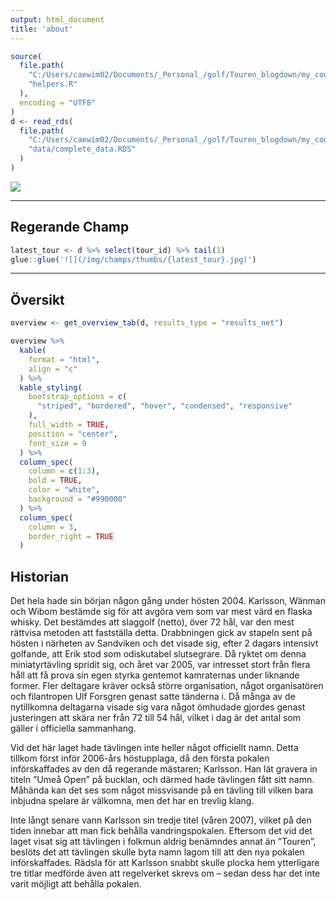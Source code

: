 ```yaml
---
output: html_document
title: 'about'
---
```

```r
source(
  file.path(
    "C:/Users/caewim02/Documents/_Personal_/golf/Touren_blogdown/my_code",
    "helpers.R"
  ),
  encoding = "UTF8"
)
d <- read_rds(
  file.path(
    "C:/Users/caewim02/Documents/_Personal_/golf/Touren_blogdown/my_code",
    "data/complete_data.RDS"
  )
)
```

![](/img/logo/logo200.gif)

--------------------------------------------------------------------------------

## Regerande Champ
```r
latest_tour <- d %>% select(tour_id) %>% tail(1)
glue::glue('![](/img/champs/thumbs/{latest_tour}.jpg)')
```


--------------------------------------------------------------------------------

## Översikt
```r
overview <- get_overview_tab(d, results_type = "results_net")

overview %>%
  kable(
    format = "html",
    align = "c"
  ) %>%
  kable_styling(
    bootstrap_options = c(
      "striped", "bordered", "hover", "condensed", "responsive"
    ),
    full_width = TRUE,
    position = "center",
    font_size = 9
  ) %>%
  column_spec(
    column = c(1:3),
    bold = TRUE,
    color = "white",
    background = "#990000"
  ) %>%
  column_spec(
    column = 3,
    border_right = TRUE
  )
```


## Historian
Det hela hade sin början någon gång under hösten 2004. Karlsson, Wänman och Wibom bestämde sig för att avgöra vem som var mest värd en flaska whisky. Det bestämdes att slaggolf (netto), över 72 hål, var den mest rättvisa metoden att fastställa detta. Drabbningen gick av stapeln sent på hösten i närheten av Sandviken och det visade sig, efter 2 dagars intensivt golfande, att Erik stod som odiskutabel slutsegrare. Då ryktet om denna miniatyrtävling spridit sig, och året var 2005, var intresset stort från flera håll att få prova sin egen styrka gentemot kamraternas under liknande former. Fler deltagare kräver också större organisation, något organisatören och filantropen Ulf Forsgren genast satte tänderna i. Då många av de nytillkomna deltagarna visade sig vara något ömhudade gjordes genast justeringen att skära ner från 72 till 54 hål, vilket i dag är det antal som gäller i officiella sammanhang.

Vid det här laget hade tävlingen inte heller något officiellt namn. Detta tillkom först inför 2006-års höstupplaga, då den första pokalen införskaffades av den då regerande mästaren; Karlsson. Han lät gravera in titeln ”Umeå Open” på bucklan, och därmed hade tävlingen fått sitt namn. Måhända kan det ses som något missvisande på en tävling till vilken bara inbjudna spelare är välkomna, men det har en trevlig klang.

Inte långt senare vann Karlsson sin tredje titel (våren 2007), vilket på den tiden innebar att man fick behålla vandringspokalen. Eftersom det vid det laget visat sig att tävlingen i folkmun aldrig benämndes annat än ”Touren”, beslöts det att tävlingen skulle byta namn lagom till att den nya pokalen införskaffades. Rädsla för att Karlsson snabbt skulle plocka hem ytterligare tre titlar medförde även att regelverket skrevs om – sedan dess har det inte varit möjligt att behålla pokalen.
